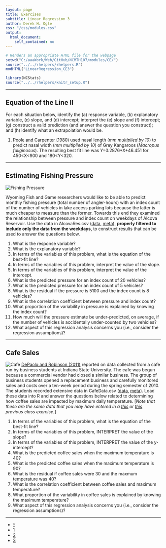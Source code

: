 ```yaml
---
layout: page
title: Exercises
subtitle: Linear Regression 3
author: Derek H. Ogle
css: "/css/modules.css"
output:
  html_document:
    self_contained: no
---
```


```r
# Renders an appropriate HTML file for the webpage
setwd("C:/aaaWork/Web/GitHub/NCMTH107/modules/CE/")
source("../../rhelpers/rhelpers.R")
modHTML("LinearRegression_CE3")
```

```r
library(NCStats)
source("../../rhelpers/knitr_setup.R")
```

----

## Equation of the Line II

For each situation below, identify the (a) response variable, (b) explanatory variable, (c) slope, and (d) intercept; interpret the (e) slope and (f) intercept; (g) construct a valid prediction (and answer the question you construct); and (h) identify what an extrapolation would be.

1. [Poole and Carpenter (1980)](http://www.publish.csiro.au/?paper=ZO9800607) used nasal length (*mm multiplied by 10*) to predict nasal width (*mm multiplied by 10*) of Grey Kangaroos (*Macropus fuliginosus*). The resulting best fit line was Y=0.2876*X+46.451 for 450<X<900 and 180<Y<320.

----

## Estimating Fishing Pressure
<img src="zimgs/boat-launch.jpg" alt="Fishing Pressure" class="img-right">

Wyoming Fish and Game researchers would like to be able to predict monthly fishing pressure (total number of angler-hours) with an index count of the number of vehicles in lake access parking lots because the latter is much cheaper to measure than the former. Towards this end they examined the relationship between pressure and index count on weekdays of Alcova Reservoir. Use the data in AlcovaRes.csv ([data](https://raw.githubusercontent.com/droglenc/NCData/master/AlcovaRes.csv), [meta](https://raw.githubusercontent.com/droglenc/NCData/master/AlcovaRes_meta.txt)), **properly filtered to include only the data from the weekdays**, to construct results that can be used to answer the questions below.

1. What is the response variable?
1. What is the explanatory variable?
1. In terms of the variables of this problem, what is the equation of the best-fit line?
1. In terms of the variables of this problem, interpret the value of the slope.
1. In terms of the variables of this problem, interpret the value of the intercept.
1. What is the predicted pressure for an index count of 20 vehicles?
1. What is the predicted pressure for an index count of 5 vehicles?
1. What is the residual if the pressure is 5100 and the index count is 8 vehicles?
1. What is the correlation coefficient between pressure and index count?
1. What proportion of the variability in pressure is explained by knowing the index count?
1. How much will the pressure estimate be under-predicted, on average, if the number of vehicles is accidentally under-counted by two vehicles?
1. What aspect of this regression analysis concerns you (i.e., consider the regression assumptions)?

----

## Cafe Sales
<img src="zimgs/cafe.jpg" alt="Cafe" class="img-right">
[DePaolo and Robinson (2011)](http://www.amstat.org/publications/jse/v19n1/depaolo.pdf) reported on data collected from a cafe run by business students at Indiana State University. The cafe was begun because a commercial vendor had closed a similar business. The group of business students opened a replacement business and carefully monitored sales and costs over a ten-week period during the spring semester of 2010. The students recorded extensive data in CafeData.csv ([data](https://raw.githubusercontent.com/droglenc/NCData/master/CafeData.csv), [meta](https://raw.githubusercontent.com/droglenc/NCData/master/CafeData_meta.txt)). Load these data into R and answer the questions below related to determining how coffee sales are impacted by maximum daily temperature. [*Note that these are the same data that you may have entered in a [this](UEDAQuant2_CE2.html#cafe-sales) or [this](BEDAQuant_CE2.html#cafe-sales) previous class exercise.*]

1. In terms of the variables of this problem, what is the equation of the best-fit line?
1. In terms of the variables of this problem, INTERPRET the value of the slope?
1. In terms of the variables of this problem, INTERPRET the value of the y-intercept?
1. What is the predicted coffee sales when the maximum temperature is 40?
1. What is the predicted coffee sales when the maximum temperature is 90?
1. What is the residual if coffee sales were 30 and the maxmum temperature was 40?
1. What is the correlation coefficient between coffee sales and maximum temperature?
1. What proportion of the variability in coffee sales is explained by knowing the maximum temperature?
1. What aspect of this regression analysis concerns you (i.e., consider the regression assumptions)?

----

<div class="text-center">
<ul class="pagination pagination-lg">
  <li><a href="../LinearRegression.html">^</a></li>
  <li><a href="LinearRegression_CE1.html">1</a></li>
  <li><a href="LinearRegression_CE2.html">2</a></li>
  <li class="active"><a href="#">3</a></li>
</ul>
